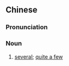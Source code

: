 {{also|好几}}
==Chinese==
{{zh-forms|s=好几}}

===Pronunciation===
{{zh-pron
|m=hǎojǐ
|c=hou2 gei2
|cat=n
}}

===Noun===
{{zh-noun}}

# [[several]]; [[quite a few]]